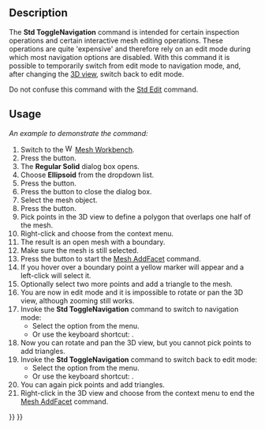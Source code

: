 <languages/>

{{Docnav
|[[Std_ToggleSelectability|ToggleSelectability]]
|[[Std_SetMaterial|SetMaterial]]
|[[Std_View_Menu|Std View Menu]]
|IconL=Std_ToggleSelectability.svg
|IconR=Std_SetMaterial.svg
|IconC=Freecad.svg
}}

{{GuiCommand
|Name=Std ToggleNavigation
|MenuLocation=View → Toggle navigation/Edit mode
|Workbenches=All
|Shortcut={{KEY|Esc}}
}}

==Description==

The '''Std ToggleNavigation''' command is intended for certain inspection operations and certain interactive mesh editing operations. These operations are quite 'expensive' and therefore rely on an edit mode during which most navigation options are disabled. With this command it is possible to temporarily switch from edit mode to navigation mode, and, after changing the [[3D_view|3D view]], switch back to edit mode.

Do not confuse this command with the [[Std_Edit|Std Edit]] command.

==Usage==

''An example to demonstrate the command:''

# Switch to the [[Image:Workbench_Mesh.svg|16px]] [[Mesh_Workbench|Mesh Workbench]].
# Press the {{Button|[[Image:Mesh_BuildRegularSolid.svg|16px]] [[Mesh_BuildRegularSolid|Regular solid...]]}} button.
# The '''Regular Solid''' dialog box opens.
# Choose '''Ellipsoid''' from the dropdown list.
# Press the {{Button|Create}} button.
# Press the {{Button|Close}} button to close the dialog box.
# Select the mesh object.
# Press the {{Button|[[Image:Mesh_PolyCut.svg|16px]] [[Mesh_PolyCut|Cut mesh]]}} button.
# Pick points in the 3D view to define a polygon that overlaps one half of the mesh.
# Right-click and choose {{MenuCommand|Inner}} from the context menu.
# The result is an open mesh with a boundary.
# Make sure the mesh is still selected.
# Press the {{Button|[[Image:Mesh_AddFacet.svg|16px]] [[Mesh_AddFacet|Add triangle]]}} button to start the [[Mesh_AddFacet|Mesh AddFacet]] command.
# If you hover over a boundary point a yellow marker will appear and a left-click will select it.
# Optionally select two more points and add a triangle to the mesh.
# You are now in edit mode and it is impossible to rotate or pan the 3D view, although zooming still works.
# Invoke the '''Std ToggleNavigation''' command to switch to navigation mode:
#* Select the {{MenuCommand|View → [[Image:Std_ToggleNavigation.svg|16px]] Toggle navigation/Edit mode}} option from the menu.
#* Or use the keyboard shortcut: {{KEY|Esc}}.
# Now you can rotate and pan the 3D view, but you cannot pick points to add triangles.
# Invoke the '''Std ToggleNavigation''' command to switch back to edit mode:
#* Select the {{MenuCommand|View → [[Image:Std_ToggleNavigation.svg|16px]] Toggle navigation/Edit mode}} option from the menu.
#* Or use the keyboard shortcut: {{KEY|Esc}}.
# You can again pick points and add triangles.
# Right-click in the 3D view and choose {{MenuCommand|Finish}} from the context menu to end the [[Mesh_AddFacet|Mesh AddFacet]] command.


{{Docnav
|[[Std_ToggleSelectability|ToggleSelectability]]
|[[Std_SetMaterial|SetMaterial]]
|[[Std_View_Menu|Std View Menu]]
|IconL=Std_ToggleSelectability.svg
|IconR=Std_SetMaterial.svg
|IconC=Freecad.svg
}}

{{Std_Base_navi{{#translation:}}}}
{{Userdocnavi{{#translation:}}}}